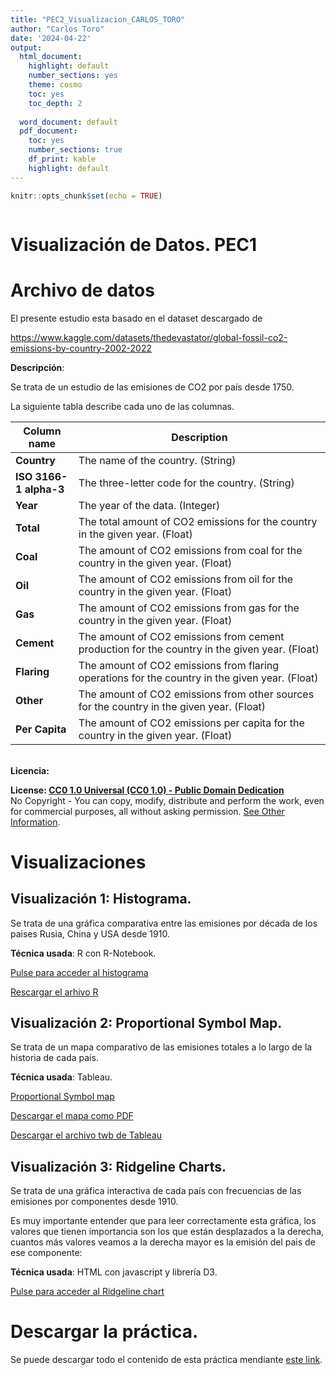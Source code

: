 ---
title: "PEC2_Visualizacion_CARLOS_TORO"
author: "Carlos Toro"
date: '2024-04-22'
output:
  html_document:
    highlight: default
    number_sections: yes
    theme: cosmo
    toc: yes
    toc_depth: 2
    
  word_document: default
  pdf_document:
    toc: yes
    number_sections: true
    df_print: kable
    highlight: default      
---

```{r setup, include=FALSE}
knitr::opts_chunk$set(echo = TRUE)
```

```{r echo=FALSE, message=FALSE, warning=FALSE}

```

# Visualización de Datos. PEC1

# Archivo de datos

El presente estudio esta basado en el dataset descargado de

<https://www.kaggle.com/datasets/thedevastator/global-fossil-co2-emissions-by-country-2002-2022>

**Descripción**:

Se trata de un estudio de las emisiones de CO2 por país desde 1750.

La siguiente tabla describe cada uno de las columnas.

| **Column name**        | **Description**                                                                                |
|------------------------|------------------------------------------------------------------------------------------------|
| **Country**            | The name of the country. (String)                                                              |
| **ISO 3166-1 alpha-3** | The three-letter code for the country. (String)                                                |
| **Year**               | The year of the data. (Integer)                                                                |
| **Total**              | The total amount of CO2 emissions for the country in the given year. (Float)                   |
| **Coal**               | The amount of CO2 emissions from coal for the country in the given year. (Float)               |
| **Oil**                | The amount of CO2 emissions from oil for the country in the given year. (Float)                |
| **Gas**                | The amount of CO2 emissions from gas for the country in the given year. (Float)                |
| **Cement**             | The amount of CO2 emissions from cement production for the country in the given year. (Float)  |
| **Flaring**            | The amount of CO2 emissions from flaring operations for the country in the given year. (Float) |
| **Other**              | The amount of CO2 emissions from other sources for the country in the given year. (Float)      |
| **Per Capita**         | The amount of CO2 emissions per capita for the country in the given year. (Float)              |

\
**Licencia:**

**License: [CC0 1.0 Universal (CC0 1.0) - Public Domain Dedication](https://creativecommons.org/publicdomain/zero/1.0/)**\
No Copyright - You can copy, modify, distribute and perform the work, even for commercial purposes, all without asking permission. [See Other Information](https://creativecommons.org/publicdomain/zero/1.0/).

# Visualizaciones

## Visualización 1: Histograma.

Se trata de una gráfica comparativa entre las emisiones por década de los paises Rusia, China y USA desde 1910.

**Técnica usada**: R con R-Notebook.

[Pulse para acceder al histograma](histograma/Carlos_TORO_Visualizacion_histograma.html "Pulse para acceder al histograma")

[Rescargar el arhivo R](histograma/Carlos_TORO_Visualizacion_histograma.Rmd "Rescargar el arhivo R")

## Visualización 2: Proportional Symbol Map.

Se trata de un mapa comparativo de las emisiones totales a lo largo de la historia de cada país.

**Técnica usada**: Tableau.

[Proportional Symbol map](map/map.html "Pulse para acceder al Mapa")

[Descargar el mapa como PDF](map/map_by_country.pdf "Descargar PDF")

[Descargar el archivo twb de Tableau](map/map_by_country.twb "Descargar el archivo twb de Tableau")

## Visualización 3: Ridgeline Charts.

Se trata de una gráfica interactiva de cada país con frecuencias de las emisiones por componentes desde 1910.

Es muy importante entender que para leer correctamente esta gráfica, los valores que tienen importancia son los que están desplazados a la derecha, cuantos más valores veamos a la derecha mayor es la emisión del pais de ese componente:

**Técnica usada**: HTML con javascript y librería D3.

[Pulse para acceder al Ridgeline chart](ridgeline/ridgeline.html "Pulse para acceder al Ridgeline chart")

# Descargar la práctica.

Se puede descargar todo el contenido de esta práctica mendiante [este link](practica.zip "Descargar práctica como ZIP").
